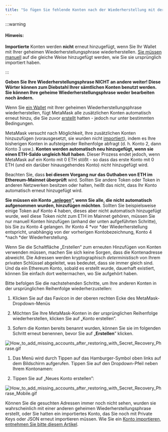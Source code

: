 ```yaml
---
title: "So fügen Sie fehlende Konten nach der Wiederherstellung mit der geheimen Wiederherstellungsphrase hinzu"
---
```



:::warning

#### Hinweis:

**Importierte** Konten werden **nicht** erneut hinzugefügt, wenn Sie Ihr Wallet mit Ihrer geheimen Wiederherstellungsphrase wiederherstellen. [Sie müssen manuell](/managing-my-wallet/accounts-and-addresses/how-to-import-an-account) auf die gleiche Weise hinzugefügt werden, wie Sie sie ursprünglich importiert haben.

:::

**Geben Sie Ihre Wiederherstellungsphrase NICHT an andere weiter! Diese Wörter können zum Diebstahl Ihrer sämtlichen Konten benutzt werden. Sie können Ihre geheime Wiederherstellungsphrase weder bearbeiten noch ändern.**

Wenn Sie [ein Wallet](/managing-my-wallet/resetting-deleting-and-restoring/how-to-restore-your-metamask-wallet-from-secret-recovery-phrase) mit Ihrer geheimen Wiederherstellungsphrase wiederherstellen, fügt MetaMask alle zusätzlichen Konten automatisch erneut hinzu, die Sie zuvor [erstellt](/managing-my-wallet/accounts-and-addresses/how-to-add-accounts-in-your-wallet) hatten - jedoch nur unter bestimmten Bedingungen.

MetaMask versucht nach Möglichkeit, Ihre zusätzlichen Konten hinzuzufügen (vorausgesetzt, sie wurden nicht [importiert](/managing-my-wallet/accounts-and-addresses/what-are-imported-accounts-)), indem es Ihre bisherigen Konten in aufsteigender Reihenfolge abfragt (d. h. Konto 2, dann Konto 3 usw.). **Konten werden automatisch neu hinzugefügt, wenn sie einen ETH-Saldo ungleich Null haben**. Dieser Prozess endet jedoch, wenn MetaMask auf ein Konto mit 0 ETH stößt - so dass das erste Konto mit 0 ETH (und ein darüber hinausgehendes Konto) _nicht_ hinzugefügt wird.

Beachten Sie, dass **bei diesem Vorgang nur das Guthaben von ETH im Ethereum-Mainnet überprüft** wird. Sollten Sie andere Token oder Token in anderen Netzwerken besitzen oder halten, heißt das nicht, dass Ihr Konto automatisch erneut hinzugefügt wird.

**Sie müssen ein Konto „[anlegen](/managing-my-wallet/accounts-and-addresses/how-to-add-accounts-in-your-wallet)”, wenn Sie alle, die nicht automatisch aufgenommen wurden, hinzufügen möchten**. Sollten Sie beispielsweise einige Token auf Konto 4 haben, dieses aber nicht automatisch hinzugefügt wurde, weil diese Token nicht zum ETH im Mainnet gehören, müssen Sie nur manuell Konten hinzufügen (anhand der unten aufgeführten Schritte), bis Sie zu Konto 4 gelangen. Ihr Konto 4 *vor *der Wiederherstellung entspricht, unabhängig von der vorherigen Kontobezeichnung, Konto 4 *nach *der Wiederherstellung.

Wenn Sie die Schaltfläche „Erstellen“ zum erneuten Hinzufügen von Konten verwenden müssen, machen Sie sich keine Sorgen, dass die Kontenadresse abweicht. Die Adressen werden kryptographisch _deterministisch_ von Ihrem privaten Schlüssel abgeleitet, was bedeutet, dass sie immer gleich sind. Und da ein Ethereum Konto, sobald es erstellt wurde, dauerhaft existiert, können Sie einfach dort weitermachen, wo Sie aufgehört haben.

Bitte befolgen Sie die nachstehenden Schritte, um Ihre anderen Konten in der ursprünglichen Reihenfolge wiederherzustellen:

<Tabs>

<TabItem value="Erweiterung" label="Erweiterung">

1. Klicken Sie auf das Favicon in der oberen rechten Ecke des MetaMask-Dropdown-Menüs

2. Möchten Sie Ihre MetaMask-Konten in der ursprünglichen Reihenfolge wiederherstellen, klicken Sie auf „Konto erstellen”.

3. Sofern die Konten bereits benannt wurden, können Sie sie im folgenden Schritt erneut benennen, bevor Sie auf „**Erstellen**” klicken.

<div class="center-container">
  <div class="img-medium">
    <img
      src={
        require("../../../../../../img/i18n/legacy/How_to_add_missing_accounts_after_restoring_with_Secret_Recovery_Phrase.gif")
          .default
      }
      alt="How_to_add_missing_accounts_after_restoring_with_Secret_Recovery_Phrase.gif"
    />
  </div>
</div>

</TabItem>

<TabItem value="Mobilgerät" label="Mobilgerät">

1. Das Menü wird durch Tippen auf das Hamburger-Symbol oben links auf dem Bildschirm aufgerufen. Tippen Sie auf den Dropdown-Pfeil neben Ihrem Kontonamen:

2. Tippen Sie auf „Neues Konto erstellen”:

<div class="center-container">
  <div class="img-medium">
    <img
      src={
        require("../../../../../../img/i18n/legacy/How_to_add_missing_accounts_after_restoring_with_Secret_Recovery_Phrase_Mobile.gif")
          .default
      }
      alt="How_to_add_missing_accounts_after_restoring_with_Secret_Recovery_Phrase_Mobile.gif"
    />
  </div>
</div>

</TabItem>

</Tabs>

Können Sie die gesuchten Adressen immer noch nicht sehen, wurden sie wahrscheinlich mit einer anderen geheimen Wiederherstellungsphrase erstellt, oder Sie hatten ein importiertes Konto, das Sie noch mit Private Keys oder JSON erneut importieren müssen. Wie Sie ein [Konto importieren, entnehmen Sie bitte diesem Artikel](/managing-my-wallet/accounts-and-addresses/how-to-import-an-account).
